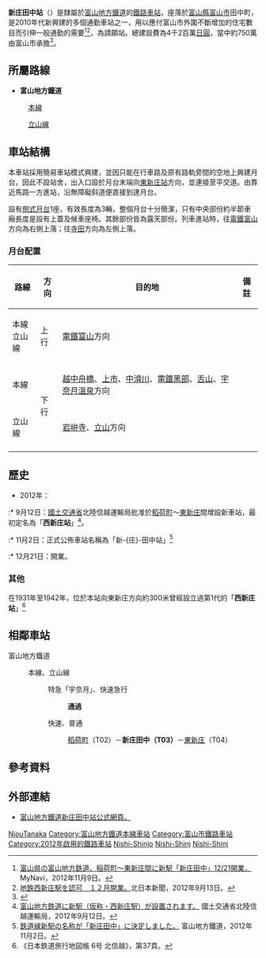 {{noteTA
|T=zh:新庄田中站;zh-hk:新庄田中站;zh-tw:新庄田中車站;
|1=zh:新庄;zh-hk:新庄;zh-tw:新庄;
}}
{{日本車站資訊
|公司色     = darkorange
|文字色     =
|站名       = 新庄田中站
|圖片       = Shinjyotanakaeki.JPG
|pxl        = 
|圖片說明   = 新庄田中全貌（2012年12月）
|日文原名   = 新庄田中
|平假名     = しんじょうたなかし 
|羅馬拼音   = Shinjō-Tanaka
|副站名     = 
|前一站     = T02 [[稻荷町站_(富山縣)|稻荷町]]
|前一站距離 = 0.9
|後一站距離 = 1.1
|後一站     = [[東新庄站|東新庄]] T04
|電報略號   = 
|車站編號   = T03
|所屬公司   = [[富山地方鐵道|富山地方鐵道]]（地鐵）
|所屬路線   = {{Color|#4682b4|■}}[[富山地方鐵道本線|富山地方鐵道本線]]
|距離       = 2.5
|起站       = [[電鐵富山站|電鐵富山]]
|所在地     = [[富山縣|富山縣]][[富山市|富山市]]田中町四丁目96-3
|車站構造   = [[地面車站|地面車站]]
|月台配置   = 1面1線
|啟用年月日 = 2012年12月21日
|廢止年月日 =
|上下車人次 = 
|統計年度   = 
|備註       = 無人站
}}

'''新庄田中站'''（{{jpn|j=新庄田中駅|hg=しんじょうたなかしえき|rm=Shinjō-tanakashi eki|f=y}}）是隸屬於[[富山地方鐵道|富山地方鐵道]]的[[鐵路車站|鐵路車站]]，座落於[[富山縣|富山縣]][[富山市|富山市]]田中町，是2010年代新興建的多個通勤車站之一，用以應付富山市外圍不斷增加的住宅數目而引伸一般通勤的需要<ref>[http://news.mynavi.jp/news/2012/11/09/058/ 富山県の富山地方鉄道、稲荷町～東新庄間に新駅「新庄田中」12/21開業，] {{Wayback|url=http://news.mynavi.jp/news/2012/11/09/058/ |date=20170707052946 }}MyNavi，2012年11月9日。</ref><ref>[http://webun.jp/item/1066468 地鉄西新庄駅を認可　１２月開業。]北日本新聞，2012年9月13日。</ref>，為請願站。總建設費為4千2百萬[[日圓|日圓]]，當中約750萬由富山市承擔<ref>{{Cite web|url=http://www.hokkoku.co.jp/subpage/T20120913204.htm|title=新駅設置が認可　富山地鉄、稲荷町―東新庄駅間 ｜北國・富山新聞ホームページ - 富山のニュース|accessdate=2012-10-24|deadurl=yes|archiveurl=https://archive.is/20130501082421/http://www.hokkoku.co.jp/subpage/T20120913204.htm|archivedate=2013-05-01}}</ref>。

==所屬路線==
*'''富山地方鐵道'''
:{{Color|#4682b4|■}}[[富山地方鐵道本線|本線]]
:{{Color|#8AC75A|■}}[[立山線|立山線]]

==車站結構==
本車站採用簡易車站模式興建，並因只能在行車路及原有路軌旁間的空地上興建月台，因此不設站舍，出入口設於月台末端向[[東新庄站|東新庄站]]方向，並連接至平交道。由靠近馬路一方進站，沿無障礙斜道便直接到達月台。

設有[[側式月台|側式月台]]1座，有效長度為3輛，整個月台十分簡潔，只有中央部份約半節車廂長度是設有上蓋及候車座椅。其餘部份皆為露天部份。列車進站時，往[[電鐵富山站|電鐵富山]]方向為右側上落；往[[寺田站_(富山縣)|寺田]]方向為左側上落。

===月台配置===
{| class="wikitable" rules="rows"
|-
!路線!!方向!!目的地!!備註
|-
|{{Color|#4682b4|■}}本線<br>{{Color|#8AC75A|■}}立山線
|上行
|[[電鐵富山站|電鐵富山]]方向
|
|-
|{{Color|#4682b4|■}}本線
|rowspan=2|下行
|[[越中舟橋站|越中舟橋]]、[[上市站|上市]]、[[中滑川站|中滑川]]、[[電鐵黑部站|電鐵黑部]]、[[舌山站|舌山]]、[[宇奈月溫泉站|宇奈月溫泉]]方向
|
|-
|{{Color|#8AC75A|■}}立山線
|[[岩峅寺站|岩峅寺]]、[[立山站|立山]]方向
|
|-
|}

==歷史==
*2012年：
:* 9月12日：[[國土交通省|國土交通省]]北陸信越運輸局批准於[[稻荷町站_(富山縣)|稻荷町]]～[[東新庄站|東新庄]]間增設新車站，最初定名為「'''西新庄站'''」<ref>[http://wwwtb.mlit.go.jp/hokushin/press/1207-1209/120912-2.pdf 富山地方鉄道に新駅（仮称・西新庄駅）が設置されます。] {{Wayback|url=http://wwwtb.mlit.go.jp/hokushin/press/1207-1209/120912-2.pdf |date=20160305171957 }}國土交通省北陸信越運輸局，2012年9月12日。</ref>。
:* 11月2日：正式公佈車站名稱為「新-{庄}-田中站」<ref>[http://www.chitetsu.co.jp/?p=3365 鉄道線新駅の名称が「新庄田中」に決定しました。 ] {{Wayback|url=http://www.chitetsu.co.jp/?p=3365 |date=20190402151804 }}富山地方鐵道，2012年11月2日。</ref>
:* 12月21日：開業。

===其他===
在1931年至1942年，位於本站向東新庄方向約300米曾經設立過第1代的「'''西新庄站'''」<ref>《日本鉄道旅行地図帳 6号 北信越》，第37頁。</ref>

==相鄰車站==
;富山地方鐵道
:{{Color|#4682b4|■}}本線、{{Color|#8AC75A|■}}立山線
::特急「宇奈月」、快速急行
:::'''通過'''
::快速、普通
::: [[稻荷町站_(富山縣)|稻荷町]]（T02）－'''新庄田中（T03）'''－[[東新庄站|東新庄]]（T04）

==參考資料==
{{reflist}}

==外部連結==
*[http://www.chitetsu.co.jp/?station_info=新庄田中駅 富山地方鐵道新庄田中站公式網頁。] {{Wayback|url=http://www.chitetsu.co.jp/?station_info=%E6%96%B0%E5%BA%84%E7%94%B0%E4%B8%AD%E9%A7%85 |date=20201016090816 }}{{ja}}

{{富山地方鐵道本線}}
{{富山地方鐵道立山線}}

{{Commonscat|Shinjo-Tanaka Station}}
{{DEFAULTSORT:Shinjo-Tanaka}}
[[Category:日本鐵路車站_Shi|NjouTanaka]]
[[Category:富山地方鐵道本線車站|Category:富山地方鐵道本線車站]]
[[Category:富山市鐵路車站|Category:富山市鐵路車站]]
[[Category:2012年啟用的鐵路車站|Category:2012年啟用的鐵路車站]]
[[Category:富山地方鐵道廢站|Nishi-Shinjo]]
[[Category:1931年啟用的鐵路車站|Nishi-Shinj]]
[[Category:1942年關閉的鐵路車站|Nishi-Shinj]]